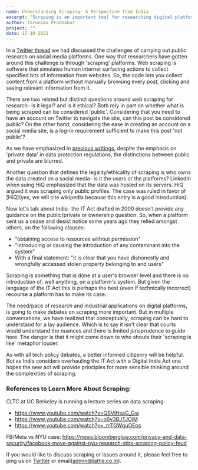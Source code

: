 ```yaml
---
name: Understanding Scraping- A Perspective from India
excerpt: "Scraping is an important tool for researching digital platforms, but the legal ground of doing this work in India are undefined."
author: Tarunima Prabhakar
project: ""
date: 17-10-2022
---
```



In a [Twitter thread](https://twitter.com/tattlemade/status/1582006272970620928) we had discussed the challenges of carrying out public research on social media platforms. One way that researchers have gotten around this challenge is through 'scraping' platforms. Web scraping is software that simulates human internet surfacing actions to collect specified bits of information from websites. So, the code lets you collect content from a platform without manually browsing every post, clicking and saving relevant information from it.

There are two related but distinct questions around web scraping for research- is it legal? and is it ethical? Both rely in part on whether what is being scraped can be considered 'public'. Considering that you need to have an account on Twitter to navigate the site, can this post be considered public? On the other hand, considering the ease in creating an account on a social media site, is a log-in requirement sufficient to make this post 'not public'?

As we have emphasized in [previous writings](https://electionstandards.cartercenter.org/verifying-elections-misinfocon2020/ethical-approaches-to-closed-messaging-research-considerations-in-democratic-contexts/), despite the emphasis on 'private data' in data protection regulations, the distinctions between public and private are blurred. 

Another question that defines the legality/ethicality of scraping is who owns the data created on a social media- is it the users or the platforms? LinkedIn when suing HiQ emphasized that the data was hosted on its servers. HiQ argued it was scraping only public profiles. The case was ruled in favor of [HiQ](yes, we will cite wikipedia because this entry is a good introduction).

Now let's talk about India- the IT Act drafted in 2000 doesn't provide any guidance on the public/private or ownership question. So, when a platform sent us a cease and desist notice some years ago they relied amongst others, on the following clauses:

* "obtaining access to <platform> resources without permission"
* "introducing or causing the introduction of any contaminant into the <platform> system"
* With a final statement: "it is clear that you have dishonestly and wrongfully accessed stolen property belonging to <platform> and users"

Scraping is something that is done at a user's browser level and there is no introduction of, well anything, on a platform's system. But given the language of the IT Act this is perhaps the best (even if technically incorrect) recourse a platform has to make its case. 

The need/pace of research and industrial applications on digital platforms, is going to make debates on scraping more important. But in multiple conversations, we have realized that conceptually, scraping can be hard to understand for a lay audience. Which is to say it isn't clear that courts would understand the nuances and there is limited jurisprudence to guide here. The danger is that it might come down to who shouts their 'scraping is like' metaphor louder.

As with all tech policy debates, a better informed citizenry will be helpful. But as India considers overhauling the IT Act with a Digital India Act one hopes the new act will provide principles for more sensible thinking around the complexities of scraping. 

### References to Learn More About Scraping:

CLTC at UC Berkeley is running a lecture series on data scraping:
* https://www.youtube.com/watch?v=QSViHsaG_Gw
* https://www.youtube.com/watch?v=o6y3BJTJOlM
* https://www.youtube.com/watch?v=_mTGWquOEos

FB/Meta vs NYU case:
https://news.bloomberglaw.com/privacy-and-data-security/facebook-move-against-nyu-research-stirs-scraping-policy-feud

If you would like to discuss scraping or issues around it, please feel free to ping us on [Twitter](https://twitter.com/tattlemade) or email(admin@tattle.co.in).
